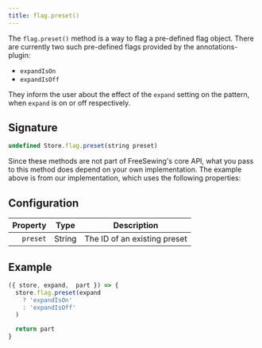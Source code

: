 ```yaml
---
title: flag.preset()
---
```


The `flag.preset()` method is a way to flag a pre-defined flag object.
There are currently two such pre-defined flags provided by the annotations-plugin:

- `expandIsOn`
- `expandIsOff`

They inform the user about the effect of the `expand` setting on the pattern, when `expand`
is on or off respectively.

## Signature

```js
undefined Store.flag.preset(string preset)
```

Since these methods are not part of FreeSewing's core API, what you pass to this method does depend on your own implementation.
The example above is from our implementation, which uses the following properties:

## Configuration

| Property   | Type                | Description |
| ----------:| ------------------- | ----------- |
| `preset`   | String              | The ID of an existing preset |

## Example

```js
({ store, expand,  part }) => {
  store.flag.preset(expand
    ? 'expandIsOn'
    : 'expandIsOff'
  )

  return part
}
```


